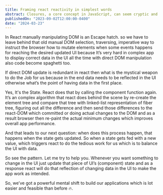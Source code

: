```yaml
---
title: Framing react reactivity in simplest words
abstract: Closures, a core concept in JavaScript, can seem cryptic and challenging to grasp. This post delves into the world of JavaScript closures, unraveling their intricacies and shedding light on their power in managing scope and preserving data across function executions.
publishedOn: "2023-09-02T12:00:00-0400"
date: "2024-03-23"
---
```


In React manually manipulating DOM is an Escape hatch. so we have to leave behind that old manual DOM selection, traversing, imperative way to instruct the browser how to mutate elements when some events happens for reaching the desired updated UI because It’s very hard in complex app to display correct data in the UI all the time with direct DOM manipulation also code become spaghetti too.

If direct DOM update is redundant in react then what is the mystical weapon to do the Job for us because in the end data needs to be reflected in the UI otherwise what’s the point of having data in the first place.

Yes, It's the State. React does that by calling the component function again. It’s an complex algorithm that react does behind the scene by re-create the element tree and compare that tree with linked-list representation of fiber tree, figuring out all the difference and then send those differences to the react-DOM which committed or doing actual changes to the DOM and as a result browser then re-paint the actual minimum changes which improves overall app performance.

And that leads to our next question: when does this process happen, that happens when the state gets updated. So when a state gets fed with a new value, which triggers react to do the tedious work for us which is to balance the UI with data.

So see the pattern. Let me try to help you. Whenever you want something to change in the UI just update that piece of UI’s (component) state and as a response react will do that reflection of changing data in the UI to make the app work as intended.

So, we’ve got a powerful mental shift to build our applications which is lot easier and feasible than before 🔥.
